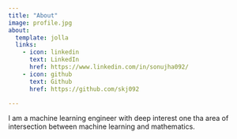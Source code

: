 ```yaml
---
title: "About"
image: profile.jpg
about:
  template: jolla
  links:
    - icon: linkedin
      text: LinkedIn
      href: https://www.linkedin.com/in/sonujha092/
    - icon: github
      text: Github
      href: https://github.com/skj092

---
```


I am a machine learning engineer with deep interest one tha area of intersection between machine learning and mathematics.
